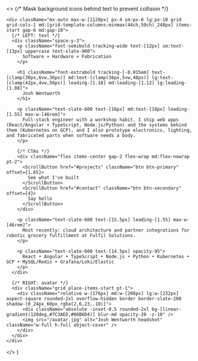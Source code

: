 
  <>
    {/* Mask background icons behind text to prevent collision */}
    <div className="pointer-events-none absolute inset-0 [mask-image:radial-gradient(220px_140px_at_22%_44%,transparent_0,black_60%)]" />

    <div className="mx-auto max-w-[1120px] px-4 sm:px-6 lg:px-10 grid grid-cols-1 md:[grid-template-columns:minmax(44ch,50ch)_248px] items-start gap-6 md:gap-10">
      {/* LEFT: text */}
      <div className="space-y-3">
        <p className="font-semibold tracking-wide text-[12px] sm:text-[13px] uppercase text-slate-900">
          Software × Hardware × Fabrication
        </p>

        <h1 className="font-extrabold tracking-[-0.015em] text-[clamp(30px,6vw,36px)] md:text-[clamp(36px,5vw,48px)] lg:text-[clamp(42px,4vw,56px)] leading-[1.18] md:leading-[1.12] lg:leading-[1.08]">
          Josh Wentworth
        </h1>

        <p className="text-slate-600 text-[16px] md:text-[18px] leading-[1.55] max-w-[46rem]">
          Full-stack engineer with a workshop habit. I ship web apps (React/Angular + TypeScript, Node.js/Python) and the systems behind them (Kubernetes on GCP), and I also prototype electronics, lighting, and fabricated parts when software needs a body.
        </p>

        {/* CTAs */}
        <div className="flex items-center gap-2 flex-wrap md:flex-nowrap pt-2">
          <ScrollButton href="#projects" className="btn btn-primary" offset={1.65}>
            See what I've built
          </ScrollButton>
          <ScrollButton href="#contact" className="btn btn-secondary" offset={4}>
            Say hello
          </ScrollButton>
        </div>

        <p className="text-slate-600 text-[15.5px] leading-[1.55] max-w-[46rem]">
          Most recently: cloud architecture and partner integrations for robotic grocery fulfillment at Fulfil Solutions.
        </p>

        <p className="text-slate-600 text-[14.5px] opacity-95">
          React • Angular • TypeScript • Node.js • Python • Kubernetes • GCP • MySQL/Redis • Grafana/Loki/Elastic
        </p>
      </div>

      {/* RIGHT: avatar */}
      <div className="grid place-items-start pt-1">
        <div className="relative w-[176px] md:w-[208px] lg:w-[232px] aspect-square rounded-2xl overflow-hidden border border-slate-200 shadow-[0_24px_60px_rgba(2,6,23,.10)]">
          <div className="absolute -inset-0.5 rounded-2xl bg-[linear-gradient(120deg,#7C3AED,#06B6D4)] blur-md opacity-20 -z-10" />
          <img src="/avatar.jpg" alt="Josh Wentworth headshot" className="w-full h-full object-cover" />
        </div>
      </div>
    </div>
  </>
)
